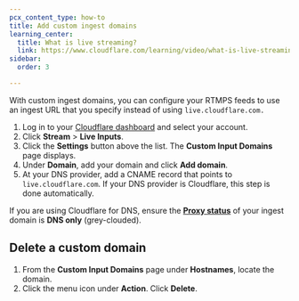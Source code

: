 ```yaml
---
pcx_content_type: how-to
title: Add custom ingest domains
learning_center:
  title: What is live streaming?
  link: https://www.cloudflare.com/learning/video/what-is-live-streaming/
sidebar:
  order: 3

---
```


With custom ingest domains, you can configure your RTMPS feeds to use an ingest URL that you specify instead of using `live.cloudflare.com.`

1. Log in to your [Cloudflare dashboard](https://dash.cloudflare.com) and select your account.
2. Click **Stream** > **Live Inputs**.
3. Click the **Settings** button above the list. The **Custom Input Domains** page displays.
4. Under **Domain**, add your domain and click **Add domain**.
5. At your DNS provider, add a CNAME record that points to `live.cloudflare.com`. If your DNS provider is Cloudflare, this step is done automatically.

If you are using Cloudflare for DNS, ensure the [**Proxy status**](/dns/proxy-status/) of your ingest domain is **DNS only** (grey-clouded).

## Delete a custom domain

1. From the **Custom Input Domains** page under **Hostnames**, locate the domain.
2. Click the menu icon under **Action**. Click **Delete**.

